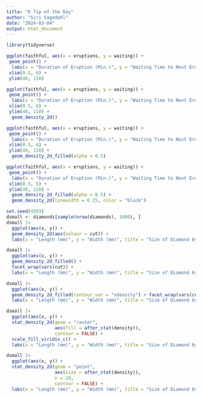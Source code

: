 ```yaml
---
title: "R Tip of the Day"
author: "Siri Sagedahl"
date: "2024-03-04"
output: html_document
---
```

```r
library(tidyverse)
```


```r
ggplot(faithful, aes(x = eruptions, y = waiting)) +
 geom_point() +
  labs(x = "Duration of Eruption (Min.)", y = "Waiting Time to Next Eruption (Min.)", title = "Scatterplot of Old Faithful Eruption Data") +
 xlim(0.5, 6) +
 ylim(40, 110)
```

```r
ggplot(faithful, aes(x = eruptions, y = waiting)) +
 geom_point() +
  labs(x = "Duration of Eruption (Min.)", y = "Waiting Time to Next Eruption (Min.)", title = "Scatterplot with Contours of Old Faithful Eruption Data") +
 xlim(0.5, 6) +
 ylim(40, 110) +
  geom_density_2d()
```

```r
ggplot(faithful, aes(x = eruptions, y = waiting)) +
 geom_point() +
  labs(x = "Duration of Eruption (Min.)", y = "Waiting Time to Next Eruption (Min.)", title = "Filled Contour Map of Old Faithful Eruption Data") +
 xlim(0.5, 6) +
 ylim(40, 110) +
  geom_density_2d_filled(alpha = 0.5)
```

```r
ggplot(faithful, aes(x = eruptions, y = waiting)) +
 geom_point() +
  labs(x = "Duration of Eruption (Min.)", y = "Waiting Time to Next Eruption (Min.)", title = "Filled Contour Map of Old Faithful Eruption Data w/ Lines") +
 xlim(0.5, 6) +
 ylim(40, 110) +
  geom_density_2d_filled(alpha = 0.5) +
  geom_density_2d(linewidth = 0.25, color = "black")
```

```r
set.seed(4393)
dsmall <- diamonds[sample(nrow(diamonds), 1000), ]
dsmall |>
  ggplot(aes(x, y)) +
  geom_density_2d(aes(colour = cut)) +
  labs(x = "Length (mm)", y = "Width (mm)", title = "Size of Diamond by Cut")
```

```r
dsmall |>
  ggplot(aes(x, y)) +
  geom_density_2d_filled() +
  facet_wrap(vars(cut)) +
  labs(x = "Length (mm)", y = "Width (mm)", title = "Size of Diamond by Cut")
```

```r
dsmall |>
  ggplot(aes(x, y)) +
  geom_density_2d_filled(contour_var = "ndensity") + facet_wrap(vars(cut)) +
  labs(x = "Length (mm)", y = "Width (mm)", title = "Size of Diamond by Cut (intensity standardized)")
```

```r
dsmall |>
  ggplot(aes(x, y)) +
  stat_density_2d(geom = "raster",
                  aes(fill = after_stat(density)),
                  contour = FALSE) +
  scale_fill_viridis_c() +
  labs(x = "Length (mm)", y = "Width (mm)", title = "Size of Diamond by Cut")
```

```r
dsmall |>
  ggplot(aes(x, y)) +
  stat_density_2d(geom = "point", 
                  aes(size = after_stat(density)),
                  n = 20,
                  contour = FALSE) +
  labs(x = "Length (mm)", y = "Width (mm)", title = "Size of Diamond by Cut")
```

